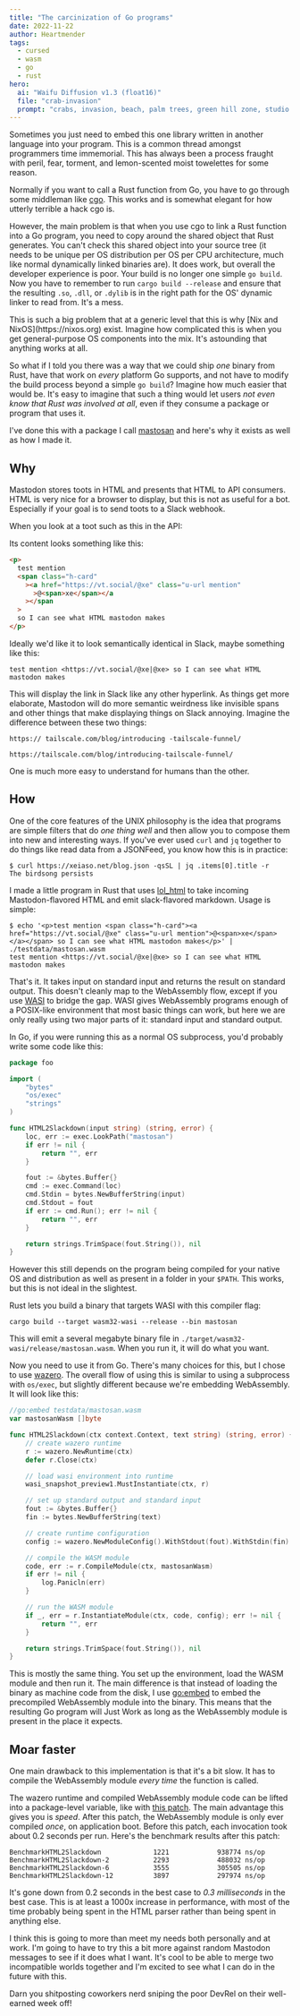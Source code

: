 ```yaml
---
title: "The carcinization of Go programs"
date: 2022-11-22
author: Heartmender
tags:
  - cursed
  - wasm
  - go
  - rust
hero:
  ai: "Waifu Diffusion v1.3 (float16)"
  file: "crab-invasion"
  prompt: "crabs, invasion, beach, palm trees, green hill zone, studio ghibli, xenoblade chronicles 2, pokemon, ken sugimori, thick outlines, ink"
---
```


Sometimes you just need to embed this one library written in another language
into your program. This is a common thread amongst programmers time immemorial.
This has always been a process fraught with peril, fear, torment, and
lemon-scented moist towelettes for some reason.

Normally if you want to call a Rust function from Go, you have to go through
some middleman like [cgo](https://pkg.go.dev/cmd/cgo). This works and is
somewhat elegant for how utterly terrible a hack cgo is.

However, the main problem is that when you use cgo to link a Rust function into
a Go program, you need to copy around the shared object that Rust generates. You
can't check this shared object into your source tree (it needs to be unique per
OS distribution per OS per CPU architecture, much like normal dynamically linked
binaries are). It does work, but overall the developer experience is poor. Your
build is no longer one simple `go build`. Now you have to remember to run `cargo
build --release` and ensure that the resulting `.so`, `.dll`, or `.dylib` is in
the right path for the OS' dynamic linker to read from. It's a mess.

<XeblogConv name="Mara" mood="hacker">
  This is such a big problem that at a generic level that this is why [Nix and
  NixOS](https://nixos.org) exist. Imagine how complicated this is when you get
  general-purpose OS components into the mix. It's astounding that anything
  works at all.
</XeblogConv>

So what if I told you there was a way that we could ship _one_ binary from Rust,
have that work on _every_ platform Go supports, and not have to modify the build
process beyond a simple `go build`? Imagine how much easier that would be. It's
easy to imagine that such a thing would let users _not even know that Rust was
involved at all_, even if they consume a package or program that uses it.

I've done this with a package I call
[mastosan](https://github.com/Xe/x/tree/master/web/mastosan) and here's why it
exists as well as how I made it.

## Why

Mastodon stores toots in HTML and presents that HTML to API consumers. HTML is
very nice for a browser to display, but this is not as useful for a bot.
Especially if your goal is to send toots to a Slack webhook.

When you look at a toot such as this in the API:

<xeblog-toot url="https://pony.social/@cadey/109388957068451434"></xeblog-toot>

Its content looks something like this:

```html
<p>
  test mention
  <span class="h-card"
    ><a href="https://vt.social/@xe" class="u-url mention"
      >@<span>xe</span></a
    ></span
  >
  so I can see what HTML mastodon makes
</p>
```

Ideally we'd like it to look semantically identical in Slack, maybe something
like this:

```
test mention <https://vt.social/@xe|@xe> so I can see what HTML mastodon makes
```

This will display the link in Slack like any other hyperlink. As things get more
elaborate, Mastodon will do more semantic weirdness like invisible spans and
other things that make displaying things on Slack annoying. Imagine the
difference between these two things:

```
https:// tailscale.com/blog/introducing -tailscale-funnel/

https://tailscale.com/blog/introducing-tailscale-funnel/
```

One is much more easy to understand for humans than the other.

## How

One of the core features of the UNIX philosophy is the idea that programs are
simple filters that do _one thing well_ and then allow you to compose them into
new and interesting ways. If you've ever used `curl` and `jq` together to do
things like read data from a JSONFeed, you know how this is in practice:

```
$ curl https://xeiaso.net/blog.json -qsSL | jq .items[0].title -r
The birdsong persists
```

I made a little program in Rust that uses
[lol_html](https://docs.rs/lol_html/latest/lol_html/) to take incoming
Mastodon-flavored HTML and emit slack-flavored markdown. Usage is simple:

```
$ echo '<p>test mention <span class="h-card"><a href="https://vt.social/@xe" class="u-url mention">@<span>xe</span></a></span> so I can see what HTML mastodon makes</p>' | ./testdata/mastosan.wasm
test mention <https://vt.social/@xe|@xe> so I can see what HTML mastodon makes
```

That's it. It takes input on standard input and returns the result on standard
output. This doesn't cleanly map to the WebAssembly flow, except if you use
[WASI](https://wasi.dev/) to bridge the gap. WASI gives WebAssembly programs
enough of a POSIX-like environment that most basic things can work, but here we
are only really using two major parts of it: standard input and standard output.

In Go, if you were running this as a normal OS subprocess, you'd probably write
some code like this:

```go
package foo

import (
    "bytes"
    "os/exec"
    "strings"
)

func HTML2Slackdown(input string) (string, error) {
    loc, err := exec.LookPath("mastosan")
    if err != nil {
        return "", err
    }

    fout := &bytes.Buffer{}
    cmd := exec.Command(loc)
    cmd.Stdin = bytes.NewBufferString(input)
    cmd.Stdout = fout
    if err := cmd.Run(); err != nil {
        return "", err
    }

    return strings.TrimSpace(fout.String()), nil
}
```

However this still depends on the program being compiled for your native OS and
distribution as well as present in a folder in your `$PATH`. This works, but
this is not ideal in the slightest.

Rust lets you build a binary that targets WASI with this compiler flag:

```
cargo build --target wasm32-wasi --release --bin mastosan
```

This will emit a several megabyte binary file in
`./target/wasm32-wasi/release/mastosan.wasm`. When you run it, it will do what
you want.

Now you need to use it from Go. There's many choices for this, but I chose to
use [wazero](https://wazero.io/). The overall flow of using this is similar to
using a subprocess with `os/exec`, but slightly different because we're
embedding WebAssembly. It will look like this:

```go
//go:embed testdata/mastosan.wasm
var mastosanWasm []byte

func HTML2Slackdown(ctx context.Context, text string) (string, error) {
    // create wazero runtime
	r := wazero.NewRuntime(ctx)
	defer r.Close(ctx)

    // load wasi environment into runtime
	wasi_snapshot_preview1.MustInstantiate(ctx, r)

    // set up standard output and standard input
	fout := &bytes.Buffer{}
	fin := bytes.NewBufferString(text)

    // create runtime configuration
	config := wazero.NewModuleConfig().WithStdout(fout).WithStdin(fin).WithArgs("mastosan")

    // compile the WASM module
	code, err := r.CompileModule(ctx, mastosanWasm)
	if err != nil {
		log.Panicln(err)
	}

    // run the WASM module
	if _, err = r.InstantiateModule(ctx, code, config); err != nil {
		return "", err
	}

	return strings.TrimSpace(fout.String()), nil
}
```

This is mostly the same thing. You set up the environment, load the WASM module
and then run it. The main difference is that instead of loading the binary as
machine code from the disk, I use
[go:embed](https://pkg.go.dev/embed#hdr-Strings_and_Bytes) to embed the
precompiled WebAssembly module into the binary. This means that the resulting Go
program will Just Work as long as the WebAssembly module is present in the place
it expects.

## Moar faster

One main drawback to this implementation is that it's a bit slow. It has to
compile the WebAssembly module _every time_ the function is called.

The wazero runtime and compiled WebAssembly module code can be lifted into a
package-level variable, like with [this
patch](https://github.com/Xe/x/commit/b61b59318be6544632ac1f64b1237bb17b2e7a32).
The main advantage this gives you is _speed_. After this patch, the WebAssembly
module is only ever compiled _once_, on application boot. Before this patch,
each invocation took about 0.2 seconds per run. Here's the benchmark results
after this patch:

```
BenchmarkHTML2Slackdown             1221            938774 ns/op
BenchmarkHTML2Slackdown-2           2293            488032 ns/op
BenchmarkHTML2Slackdown-6           3555            305505 ns/op
BenchmarkHTML2Slackdown-12          3897            297974 ns/op
```

It's gone down from 0.2 seconds in the best case to _0.3 milliseconds_ in the
best case. This is at least a 1000x increase in performance, with most of the
time probably being spent in the HTML parser rather than being spent in anything
else.

I think this is going to more than meet my needs both personally and at work.
I'm going to have to try this a bit more against random Mastodon messages to see
if it does what I want. It's cool to be able to merge two incompatible worlds
together and I'm excited to see what I can do in the future with this.

<XeblogConv name="Cadey" mood="coffee">
  Darn you shitposting coworkers nerd sniping the poor DevRel on their
  well-earned week off!
</XeblogConv>
